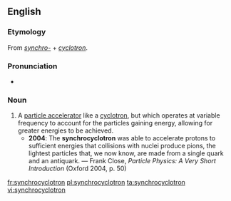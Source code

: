 ==English==

===Etymology===
From ''[[synchro-]]'' + ''[[cyclotron]]''.

===Pronunciation===
* {{IPA|/sɪŋkɹəʊˈsaɪklətɹɒn/}}

===Noun===
{{en-noun}}

# A [[particle accelerator]] like a [[cyclotron]], but which operates at variable frequency to account for the particles gaining energy, allowing for greater energies to be achieved.
#* '''2004''': The '''synchrocyclotron''' was able to accelerate protons to sufficient energies that collisions with nuclei produce pions, the lightest particles that, we now know, are made from a single quark and an antiquark. — Frank Close, ''Particle Physics: A Very Short Introduction'' (Oxford 2004, p. 50)

[[fr:synchrocyclotron]]
[[pl:synchrocyclotron]]
[[ta:synchrocyclotron]]
[[vi:synchrocyclotron]]